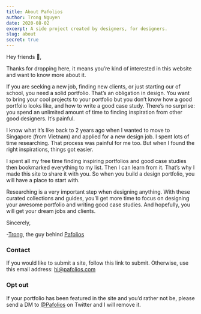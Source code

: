 ```yaml
---
title: About Pafolios
author: Trong Nguyen
date: 2020-08-02
excerpt: A side project created by designers, for designers.
slug: about
secret: true
---
```

Hey friends 🤘,

Thanks for dropping here, it means you’re kind of interested in this website and want to know more about it.

If you are seeking a new job, finding new clients, or just starting our of school, you need a solid portfolio. That’s an obligation in design. You want to bring your cool projects to your portfolio but you don’t know how a good portfolio looks like, and how to write a good case study. There’s no surprise: you spend an unlimited amount of time to finding inspiration from other good designers. It’s painful.

I know what it’s like back to 2 years ago when I wanted to move to Singapore (from Vietnam) and applied for a new design job. I spent lots of time researching. That process was painful for me too. But when I found the right inspirations, things got easier.

I spent all my free time finding inspiring portfolios and good case studies then bookmarked everything to my list. Then I can learn from it. That’s why I made this site to share it with you. So when you build a design portfolio, you will have a place to start with.

Researching is a very important step when designing anything. With these curated collections and guides, you’ll get more time to focus on designing your awesome portfolio and writing good case studies. And hopefully, you will get your dream jobs and clients.

Sincerely,

-[Trong](https://trongnguyen.co), the guy behind [Pafolios](https://twitter.com/pafolios)

### Contact
If you would like to submit a site, follow this link to submit. Otherwise, use this email address: [hi@pafolios.com](mailto:hi@pafolios.com) 

### Opt out

If your portfolio has been featured in the site and you’d rather not be, please send a DM to [@Pafolios](https://twitter.com/pafolios) on Twitter and I will remove it.
